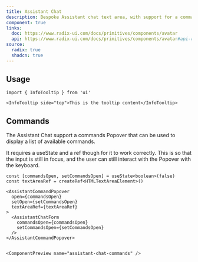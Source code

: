 ```yaml
---
title: Assistant Chat
description: Bespoke Assistant chat text area, with support for a commands Popover.
component: true
links:
  doc: https://www.radix-ui.com/docs/primitives/components/avatar
  api: https://www.radix-ui.com/docs/primitives/components/avatar#api-reference
source:
  radix: true
  shadcn: true
---
```


<ComponentPreview name="assistant-chat-demo" peekCode wide />

## Usage

```tsx
import { InfoTooltip } from 'ui'
```

```tsx
<InfoTooltip side="top">This is the tooltip content</InfoTooltip>
```

## Commands

The Assistant Chat support a commands Popover that can be used to display a list of available commands.

It requires a useState and a ref though for it to work correctly.
This is so that the input is still in focus, and the user can still interact with the Popover with the keyboard.

```tsx
const [commandsOpen, setCommandsOpen] = useState<boolean>(false)
const textAreaRef = createRef<HTMLTextAreaElement>()

<AssistantCommandPopover
  open={commandsOpen}
  setOpen={setCommandsOpen}
  textAreaRef={textAreaRef}
>
  <AssistantChatForm
    commandsOpen={commandsOpen}
    setCommandsOpen={setCommandsOpen}
  />
</AssistantCommandPopover>


<ComponentPreview name="assistant-chat-commands" />
```
